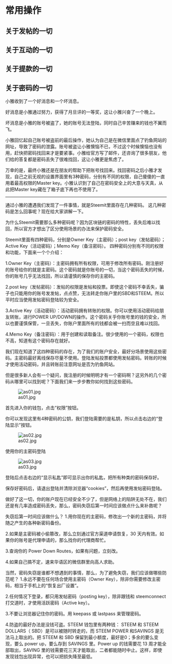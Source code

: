 # 常用操作 {#cyczp}
## 关于发帖的一切 {#gwftdyq}
## 关于互动的一切 {#gwhddyq}
## 关于提款的一切 {#gwckdyq}
## 关于密码的一切 {#gwmmdyq}
小雅收到了一个好消息和一个坏消息。

好消息是小雅通过努力，获得了月旦评的一等奖，这让小雅兴奋了一个晚上。

坏消息是小雅的账号被盗了，她的账号无法登陆，同时自己辛苦赚来的钱也不翼而飞。

小雅回忆起自己账号被盗前的最后操作，她认为自己是在微信里面点了钓鱼网站的网址，导致了密码的泄露。账号被盗让小雅懊恼不已，不过这个时候懊恼也没有用，赶快把密码找回来才是要紧事。小雅给官方写了邮件，还咨询了很多朋友，他们给的答复都是密码丢失了很难找回，这让小雅更是焦虑了。

万幸的是，最终小雅还是在朋友的帮助下把账号找回来。找回密码之后小雅才发现，自己之前无视的设置界面里有3种密码，分别有不同的权限，自己傻傻的一直用着最高权限的Master key。小雅认识到了自己在密码安全上的大意与天真，从此把Master key藏在了箱子底下再也不使用了。

****

通过小雅的遭遇我们发现了一件事情，就是Steemit里面存在几种密码。
这几种密码是怎么回事呢？现在给大家讲解一下。

为什么Steemit需要那么多种密码呢？因为区块链的密码的特性，丢失后难以找回，所以官方才想出了区分使用场景的办法来保护密码安全。

Steemit里面有四种密码，分别是Owner Key（主密码）；post key（发帖密码）；Active Key（活动密码）；Memo Key（备注密码）。
四种密码分别有不同的权限和功能，下面来一个个介绍：

1.Owner Key（主密码）：主密码拥有所有权限，可用于修改所有密码。刚注册好的账号给你的就是主密码。这个密码就是你账号的一切，当这个密码丢失的时候，你的账号几乎无法找回，所以请谨慎的保存你的主密码。


2.post key（发帖密码）：发帖的权限是发帖和投票。即使这个密码不幸丢失，骗子也只能用你的账号发发帖，点点赞，无法转走你账户里的SBD和STEEM。所以平时应当使用发帖密码登陆较为安全。

3.Active Key（活动密码）：活动密码拥有转账的权限。你可以使用活动密码给朋友转账，进行POWER UP/DOWN的操作。这个密码关乎你账号里的钱的安全，所以也要谨慎保管，一旦丢失，你账户里面所有的钱都会被一扫而空且难以找回。

4.Memo Key（备注密码）：用于创建和读取备注。很少使用的一个密码，权限也不高，知道有这个密码存在就好。

我们现在知道了这四种密码的存在，为了我们的账户安全，最好分场景使用这些密码。主密码最好离线保存尽量不使用。登陆发帖投票都使用发帖密码。转账的时候才使用活动密码，并且转账前注意网址是否为钓鱼网站。

但是很多新人会有一个疑问，我注册的时候明明才有一个密码啊？这另外的几个密码从哪里可以找到呢？下面我们来一步步教你如何找到这些密码。

![as01.jpg](https://steemitimages.com/DQmQ5c28ofDEByq7tuFq6y1MKPj9Kx4N8V7cu4sJMzwmm4u/as01.jpg)

首先进入你的钱包，点击“权限”按钮。

你可以发现这里有4种密码的公钥，我们登陆需要的是私钥，所以点击右边的“登陆显示”按钮。

![as02.jpg](https://steemitimages.com/DQmT6PMeeMtPXeLPedbQdWPfUwBesywWrtxsc3bA51Y85kF/as02.jpg)

使用你的主密码登陆

![as03.jpg](https://steemitimages.com/DQmSmGYpxHjkTPvSSmiSFtCEsTz7k1Jrb5hjrh8ScmjZkJA/as03.jpg)

登陆后点击右边的“显示私匙”即可显示出你的私匙，把所有种类的密码保存好。

保存好密码后，请退出登陆并清除浏览器“cookies”，然后再使用发帖密码登陆。

做好了这一切，你的账户现在已经安全不少了，但是网络上的陷阱无处不在，我们还是有几率造成密码丢失，那么，密码失窃后第一时间应该做点什么来补救呢？

失窃后第一时间应该做什么？
1.用你现在的主密码，修改出一个新的主密码，并将随之产生的各种新密码备份。

2.如果是主密码被小偷篡改，那么立刻通过官方渠道申请恢复，30 天内有效。如果你的账号是代理申请的，那么找你的代理商帮忙。

3.查询你的 Power Down Routes，如果有问题，立刻改。

4.如果自己搞不定，速来华语区的微信群里向高人求助。

当然，密码失窃是谁都不想遇到的事情，那么，为了避免失窃，我们应该做哪些防范呢？
1.永远不要在任何场合使用主密码（Owner Key），除非你需要修改主密码，相当于手机上的“恢复出厂设置”。

2.任何情况下登录，都只用发帖密码（posting key），除非跟钱和 steemconnect 打交道时，才使用活跃密码（Active key）。

3.不要让浏览器记住你的密码。用 keepass 或 lastpass 来管理密码。

4.防盗的最好办法是没钱可盗。STEEM 钱包里有两种钱： STEEM 和 STEEM DOLLARS（ SBD）是可以被随时转走的，而 STEEM POWER 和SAVINGS 是无法马上取出的。把 STEEM 和 SBD 保留到最小额度，最好是0；多余的要么变现，要么 power up，要么存到 SAVINGS 里。Power up 的钱需要花 13 周才能全部取出，SAVING 里的钱需要花三天才能取出，二者都能随时中止。这样，即使发现钱包出现异常，也可以把损失降至最低。

